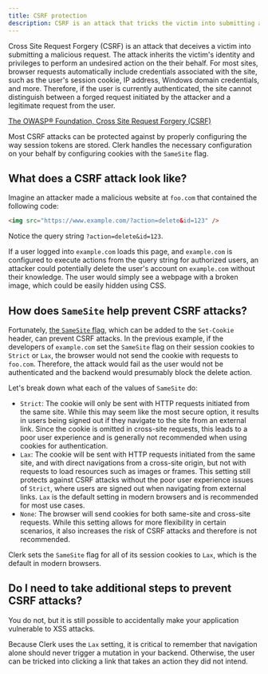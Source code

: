 ```yaml
---
title: CSRF protection
description: CSRF is an attack that tricks the victim into submitting a malicious request. It inherits the identity and privileges of the victim to perform an undesired function on the victim’s behalf.
---
```


Cross Site Request Forgery (CSRF) is an attack that deceives a victim into submitting a malicious request. The attack inherits the victim's identity and privileges to perform an undesired action on the their behalf. For most sites, browser requests automatically include credentials associated with the site, such as the user's session cookie, IP address, Windows domain credentials, and more. Therefore, if the user is currently authenticated, the site cannot distinguish between a forged request initiated by the attacker and a legitimate request from the user.

[The OWASP® Foundation, Cross Site Request Forgery (CSRF)](https://owasp.org/www-community/attacks/csrf)

Most CSRF attacks can be protected against by properly configuring the way session tokens are stored. Clerk handles the necessary configuration on your behalf by configuring cookies with the `SameSite` flag.

## What does a CSRF attack look like?

Imagine an attacker made a malicious website at `foo.com` that contained the following code:

```html
<img src="https://www.example.com/?action=delete&id=123" />
```

Notice the query string `?action=delete&id=123`.

If a user logged into `example.com` loads this page, and `example.com` is configured to execute actions from the query string for authorized users, an attacker could potentially delete the user's account on `example.com` without their knowledge. The user would simply see a webpage with a broken image, which could be easily hidden using CSS.

## How does `SameSite` help prevent CSRF attacks?

Fortunately, [the `SameSite` flag](https://developer.mozilla.org/en-US/docs/Web/HTTP/Headers/Set-Cookie#samesitesamesite-value), which can be added to the `Set-Cookie` header, can prevent CSRF attacks. In the previous example, if the developers of `example.com` set the `SameSite` flag on their session cookies to `Strict` or `Lax`, the browser would not send the cookie with requests to `foo.com`. Therefore, the attack would fail as the user would not be authenticated and the backend would presumably block the delete action.

Let's break down what each of the values of `SameSite` do:

- `Strict`: The cookie will only be sent with HTTP requests initiated from the same site. While this may seem like the most secure option, it results in users being signed out if they navigate to the site from an external link. Since the cookie is omitted in cross-site requests, this leads to a poor user experience and is generally not recommended when using cookies for authentication.
- `Lax`: The cookie will be sent with HTTP requests initiated from the same site, and with direct navigations from a cross-site origin, but not with requests to load resources such as images or frames. This setting still protects against CSRF attacks without the poor user experience issues of `Strict`, where users are signed out when navigating from external links. `Lax` is the default setting in modern browsers and is recommended for most use cases.
- `None`: The browser will send cookies for both same-site and cross-site requests. While this setting allows for more flexibility in certain scenarios, it also increases the risk of CSRF attacks and therefore is not recommended.

Clerk sets the `SameSite` flag for all of its session cookies to `Lax`, which is the default in modern browsers.

## Do I need to take additional steps to prevent CSRF attacks?

You do not, but it is still possible to accidentally make your application vulnerable to XSS attacks.

Because Clerk uses the `Lax` setting, it is critical to remember that navigation alone should never trigger a mutation in your backend. Otherwise, the user can be tricked into clicking a link that takes an action they did not intend.
